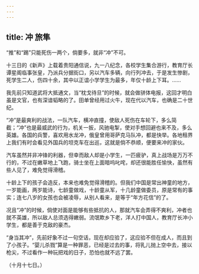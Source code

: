 ```yaml
---
---
---
```

title: 冲 旅隼
---



“推”和“踢”只能死伤一两个，倘要多，就非“冲”不可。

十三日的《新声》上载着贵阳通信说，九一八纪念，各校学生集合游行，教育厅长谭星阁临事张皇，乃派兵分据街口，另以汽车多辆，向行列冲去，于是发生惨剧，死学生二人，伤四十余，其中以正谊小学学生为最多，年仅十龄上下耳。……

我先前只知道武将大抵通文，当“枕戈待旦”的时候，就会做骈体电报，这回才明白虽是文官，也有深谙韬略的了。田单曾经用过火牛，现在代以汽车，也确是二十世纪。

“冲”是最爽利的战法，一队汽车，横冲直撞，使敌人死伤在车轮下，多么简截；“冲”也是最威武的行为，机关一扳，风驰电掣，使对手想回避也来不及，多么英雄。各国的兵警，喜欢用水龙冲，俄皇曾用哥萨克马队冲，都是快举。各地租界上我们有时会看见外国兵的坦克车在出巡，这就是倘不恭顺，便要来冲的家伙。

汽车虽然并非冲锋的利器，但幸而敌人却是小学生，一匹疲驴，真上战场是万万不行的，不过在嫩草地上飞跑，骑士坐在上面暗呜叱咤，却还很能胜任愉快，虽然有些人见了，难免觉得滑稽。

十龄上下的孩子会造反，本来也难免觉得滑稽的。但我们中国是常出神童的地方，一岁能画，两岁能诗，七龄童做戏，十龄童从军，十几龄童做委员，原是常有的事实；连七八岁的女孩也会被凌辱，从别人看来，是等于“年方花信”的了。

况且“冲”的时候，倘使对面是能够有些抵抗的人，那就汽车会弄得不爽利，冲者也就不英雄，所以敌人总须选得嫩弱。流氓欺乡下老，洋人打中国人，教育厅长冲小学生，都是善于克敌的豪杰。

“身当其冲”，先前好象不过一句空话，现在却应验了，这应验不但在成人，而且到了小孩子。“婴儿杀戮”算是一种罪恶，已经是过去的事，将乳儿抛上空中去，接以枪尖，不过看作一种玩把戏的日子，恐怕也就不远了罢。

（十月十七日。）